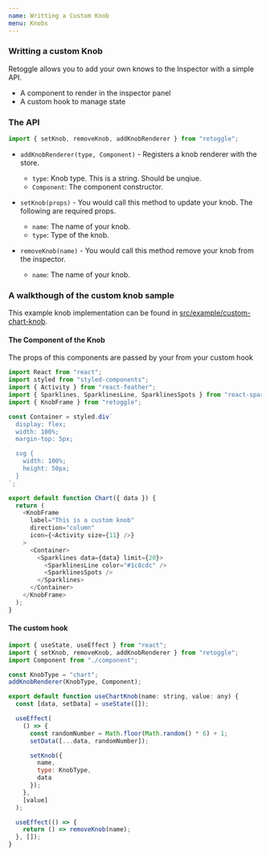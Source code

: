 ```yaml
---
name: Writting a Custom Knob
menu: Knobs
---
```


### Writting a custom Knob
Retoggle allows you to add your own knows to the Inspector with a simple API.

- A component to render in the inspector panel
- A custom hook to manage state

### The API

```javascript
import { setKnob, removeKnob, addKnobRenderer } from "retoggle";
```

- `addKnobRenderer(type, Component)` - Registers a knob renderer with the store.
    - `type`: Knob type. This is a string. Should be unqiue.
    - `Component`: The component constructor.

- `setKnob(props)` - You would call this method to update your knob. The following are required props.
    - `name`: The name of your knob.
    - `type`: Type of the knob.

- `removeKnob(name)` - You would call this method remove your knob from the inspector.
    - `name`: The name of your knob.


### A walkthough of the custom knob sample

This example knob implementation can be found in [src/example/custom-chart-knob](https://github.com/Raathigesh/storyhooks/blob/master/src/example/custom-chart-knob/index.ts).

#### The Component of the Knob
The props of this components are passed by your from your custom hook

```javascript
import React from "react";
import styled from "styled-components";
import { Activity } from "react-feather";
import { Sparklines, SparklinesLine, SparklinesSpots } from "react-sparklines";
import { KnobFrame } from "retoggle";

const Container = styled.div`
  display: flex;
  width: 100%;
  margin-top: 5px;

  svg {
    width: 100%;
    height: 50px;
  }
`;

export default function Chart({ data }) {
  return (
    <KnobFrame
      label="This is a custom knob"
      direction="column"
      icon={<Activity size={11} />}
    >
      <Container>
        <Sparklines data={data} limit={20}>
          <SparklinesLine color="#1c8cdc" />
          <SparklinesSpots />
        </Sparklines>
      </Container>
    </KnobFrame>
  );
}

```

#### The custom hook
```javascript
import { useState, useEffect } from "react";
import { setKnob, removeKnob, addKnobRenderer } from "retoggle";
import Component from "./component";

const KnobType = "chart";
addKnobRenderer(KnobType, Component);

export default function useChartKnob(name: string, value: any) {
  const [data, setData] = useState([]);

  useEffect(
    () => {
      const randomNumber = Math.floor(Math.random() * 6) + 1;
      setData([...data, randomNumber]);

      setKnob({
        name,
        type: KnobType,
        data
      });
    },
    [value]
  );

  useEffect(() => {
    return () => removeKnob(name);
  }, []);
}

```




